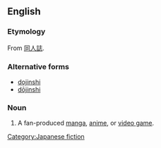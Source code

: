 ==English==
{{wikipedia|Dōjinshi}}

===Etymology===
From {{etyl|ja}} [[同人誌]].

===Alternative forms===
* [[dojinshi]]
* [[dōjinshi]]

===Noun===
{{en-noun|2=-|pl=doujinshi|pl2=doujinshis}}

# {{anime|manga|video games}} A fan-produced [[manga]], [[anime]], or [[video game]].
[[Category:Japanese fiction]]